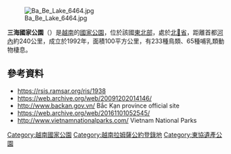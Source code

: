 {{No footnotes|time=2021-04-09T02:55:51+00:00}}
{{coord|22|24|19|N|105|36|55|E|dim:15000_scale:150000_region:VN-53_type:landmark_source:dewiki|display=title}}

[[Image:Ba_Be_Lake_6464.jpg|right]]

'''三海國家公園'''（{{lang-vi|Vườn quốc gia Ba Bể}}）是[[越南|越南]]的[[國家公園|國家公園]]，位於該國[[東北部_(越南)|東北部]]，處於[[北𣴓省|北𣴓省]]，距離首都[[河內|河內]]約240公里，成立於1992年，面積100平方公里，有233種鳥類、65種哺乳類動物棲息。

==參考資料==
* https://rsis.ramsar.org/ris/1938 {{Wayback|url=https://rsis.ramsar.org/ris/1938 |date=20210414201435 }}
* https://web.archive.org/web/20091202014146/
* http://www.backan.gov.vn/ {{Wayback|url=http://www.backan.gov.vn/ |date=20091202014146 }} Bắc Kạn province official site
* https://web.archive.org/web/20161101052545/
* http://www.vietnamnationalparks.com/ {{Wayback|url=http://www.vietnamnationalparks.com/ |date=20161101052545 }} Vietnam National Parks
{{越南国家公园}}
{{東協遺產公園}}
{{Vietnam-geo-stub}}
[[Category:越南國家公園|Category:越南國家公園]]
[[Category:越南拉姆薩公約登錄地|Category:越南拉姆薩公約登錄地]]
[[Category:東協遺產公園|Category:東協遺產公園]]
